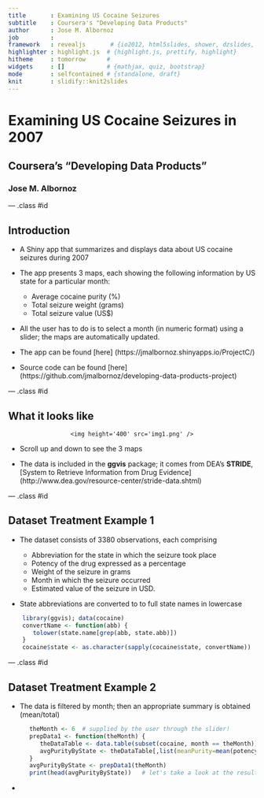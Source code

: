 ```yaml
---
title       : Examining US Cocaine Seizures
subtitle    : Coursera's "Developing Data Products"
author      : Jose M. Albornoz
job         : 
framework   : revealjs       # {io2012, html5slides, shower, dzslides, ...}
highlighter : highlight.js  # {highlight.js, prettify, highlight}
hitheme     : tomorrow      # 
widgets     : []            # {mathjax, quiz, bootstrap}
mode        : selfcontained # {standalone, draft}
knit        : slidify::knit2slides
---
```


# Examining US Cocaine Seizures in 2007
## Coursera's "Developing Data Products"
### Jose M. Albornoz

--- .class #id 

## Introduction

* A Shiny app that summarizes and displays data about US cocaine seizures during 2007

* The app presents 3 maps, each showing the following information by US state for a particular month:  
    
    * Average cocaine purity (%) 
    * Total seizure weight (grams)
    * Total seizure value (US$)
    
* All the user has to do is to select a month (in numeric format) using a slider; the maps are automatically updated. 

* The app can be found [here] (https://jmalbornoz.shinyapps.io/ProjectC/) 

* Source code can be found [here] (https://github.com/jmalbornoz/developing-data-products-project)

--- .class #id 

## What it looks like

<div style='text-align: center;'>
    <img height='400' src='img1.png' />
</div>

* Scroll up and down to see the 3 maps

* The data is included in the **ggvis** package; it comes from DEA's **STRIDE**, [System to Retrieve Information from Drug Evidence] (http://www.dea.gov/resource-center/stride-data.shtml)

--- .class #id 

## Dataset Treatment Example 1

* The dataset consists of 3380 observations, each comprising

    * Abbreviation for the state in which the seizure took place 
    * Potency of the drug expressed as a percentage
    * Weight of the seizure in grams 
    * Month in which the seizure occurred 
    * Estimated value of the seizure in USD.

* State abbreviations are converted to to full state names in lowercase

```r
    library(ggvis); data(cocaine)
    convertName <- function(abb) {
       tolower(state.name[grep(abb, state.abb)])
    }     
    cocaine$state <- as.character(sapply(cocaine$state, convertName)) 
```

--- .class #id 

## Dataset Treatment Example 2

* The data is filtered by month; then an appropriate summary is obtained (mean/total)

```r
      theMonth <- 6  # supplied by the user through the slider!
      prepData1 <- function(theMonth) {
         theDataTable <- data.table(subset(cocaine, month == theMonth))
         avgPurityByState <- theDataTable[,list(meanPurity=mean(potency)),by=state]
      }
      avgPurityByState <- prepData1(theMonth)
      print(head(avgPurityByState))   # let's take a look at the results....
```

* 

